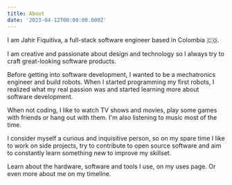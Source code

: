 ```yaml
---
title: About
date: '2023-04-12T00:00:00.000Z'
---
```


I am Jahir Fiquitiva, a full-stack software engineer based in Colombia 🇨🇴.

I am creative and passionate about design and technology so I always try to craft great-looking software products.

Before getting into software development, I wanted to be a mechatronics engineer and build robots. When I started programming my first robots, I realized what my real passion was and started learning more about software development.

When not coding, I like to watch TV shows and movies, play some games with friends or hang out with them. I'm also listening to music most of the time.

I consider myself a curious and inquisitive person, so on my spare time I like to work on side projects, try to contribute to open source software and aim to constantly learn something new to improve my skillset.

Learn about the hardware, software and tools I use, on my uses page.
Or even more about me on my timeline.